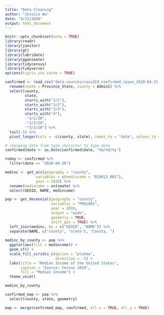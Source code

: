 ```yaml
---
title: "Data Cleaning"
author: "Jessica Wu"
date: "4/13/2020"
output: html_document
---
```


```r
knitr::opts_chunk$set(echo = TRUE)
library(readr)
library(janitor)
library(gt)
library(lubridate)
library(gganimate)
library(tidycensus)
library(tidyverse)
options(tigris_use_cache = TRUE)
```

```r
confirmed <- read_csv("data-sources/covid19_confirmed_cases_2020-04-21.csv") %>%
  rename(state = Province_State, county = Admin2) %>%
  select(county,
         state,
         starts_with("3/1"),
         starts_with("3/2"),
         starts_with("3/3"),
         starts_with("4"),
         -"3/1/20",
         -"3/2/20",
         -"3/3/20") %>%
  tail(-5) %>%
  pivot_longer(cols = -c(county, state), names_to = "date", values_to = "count")

# changing date from type character to type date
confirmed$date <- as.Date(confirmed$date, "%m/%d/%y")

today <- confirmed %>%
  filter(date == "2020-04-20")

```

```r

medinc <- get_acs(geography = "county",
              variables = c(medincome = "B19013_001"),
              year = 2018) %>%
  rename(medincome = estimate) %>%
  select(GEOID, NAME, medincome)

pop <- get_decennial(geography = "county",
                     variables = "P001001",
                     year = 2010,
                     output = "wide",
                     geometry = TRUE,
                     shift_geo = TRUE) %>%
  left_join(medinc, by = c("GEOID", "NAME")) %>%
  separate(NAME, c("county", "state"), "County, ")
  
medinc_by_county <- pop %>%
  ggplot(aes(fill = medincome)) +
  geom_sf() +
  scale_fill_viridis_c(option = "plasma",
                       direction = -1) +
  labs(title = "Median Income of the United States",
       caption = "Source: Census 2010",
       fill = "Median Income") +
  theme_void()

medinc_by_county
```

```r

confirmed_map <- pop %>%
  select(county, state, geometry)

map <- merge(confirmed_map, confirmed, all.x = TRUE, all.y = TRUE)

```

```r

```

```r

```

